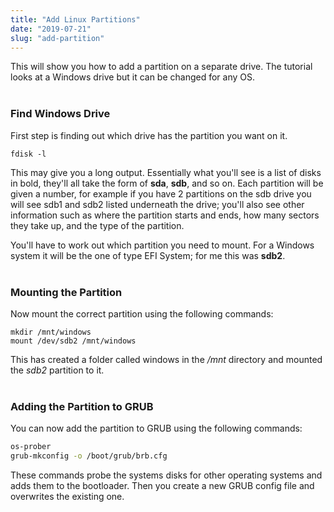 ```yaml
---
title: "Add Linux Partitions"
date: "2019-07-21"
slug: "add-partition"
---
```


This will show you how to add a partition on a separate drive. The tutorial looks at a Windows drive but it can be changed for any OS.
<br/><br/>
### Find Windows Drive
First step is finding out which drive has the partition you want on it.

```bash{numberLines: true}
fdisk -l
```

This may give you a long output. Essentially what you'll see is a list of disks in bold, they'll all take the form of **sda**, **sdb**, and so on. Each partition will be given a number, for example if you have 2 partitions on the sdb drive you will see sdb1 and sdb2 listed underneath the drive; you'll also see other information such as where the partition starts and ends, how many sectors they take up, and the type of the partition.

You'll have to work out which partition you need to mount. For a Windows system it will be the one of type EFI System; for me this was **sdb2**.
<br/><br/>
### Mounting the Partition
Now mount the correct partition using the following commands:

```bash{numberLines: true}
mkdir /mnt/windows
mount /dev/sdb2 /mnt/windows
```
This has created a folder called windows in the */mnt* directory and mounted the *sdb2* partition to it.
<br/><br/>
### Adding the Partition to GRUB
You can now add the partition to GRUB using the following commands:

```bash
os-prober
grub-mkconfig -o /boot/grub/brb.cfg
```
These commands probe the systems disks for other operating systems and adds them to the bootloader. Then you create a new GRUB config file and overwrites the existing one.
